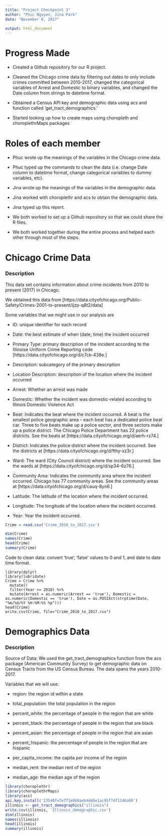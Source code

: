 ```yaml
---
title: "Project Checkpoint 3"
author: "Phuc Nguyen, Jina Park"
date: "November 8, 2017"

output: html_document
---
```


# Progress Made

- Created a Github repository for our R project.

- Cleaned the Chicago crime data by filtering out dates to only include crimes committed between 2010-2017, changed the categorical variables of Arrest and Domestic to binary variables, and changed the Date column from strings to datetime format.

- Obtained a Census API key and demographic data using acs and function called ‘get_tract_demographics.’

- Started looking up how to create maps using choropleth and choroplethrMaps packages


# Roles of each member

- Phuc wrote up the meanings of the variables in the Chicago crime data.

- Phuc typed up the commands to clean the data (i.e. change Date column to datetime format, change categorical variables to dummy variables, etc).

- Jina wrote up the meanings of the variables in the demographic data.

- Jina worked with choroplethr and acs to obtain the demographic data.

- Jina typed up this report.

- We both worked to set up a Github repository so that we could share the R files.

- We both worked together during the entire process and helped each other through most of the steps.


# Chicago Crime Data

### Description

This data set contains information about crime incidents from 2010 to present (2017) in Chicago.

We obtained this data from [https://data.cityofchicago.org/Public-Safety/Crimes-2001-to-present/ijzp-q8t2/data]

Some variables that we might use in our analysis are

- ID: unique identifier for each record

- Date: the best estimate of when (date, time) the incident occurred

- Primary Type: primary description of the incident according to the Illinoise Uniform Crime Reporting code [https://data.cityofchicago.org/d/c7ck-438e.]

- Description: subcategory of the primary description

- Location Description: description of the location where the incident occurred

- Arrest: Whether an arrest was made

- Domestic: Whether the incident was domestic-related according to Illinois Domestic Violence Act

- Beat: Indicates the beat where the incident occurred. A beat is the smallest police geographic area – each beat has a dedicated police beat car. Three to five beats make up a police sector, and three sectors make up a police district. The Chicago Police Department has 22 police districts. See the beats at [https://data.cityofchicago.org/d/aerh-rz74.]

- District: Indicates the police district where the incident occurred. See the districts at [https://data.cityofchicago.org/d/fthy-xz3r.]

- Ward: The ward (City Council district) where the incident occurred. See the wards at [https://data.cityofchicago.org/d/sp34-6z76.]

- Community Area: Indicates the community area where the incident occurred. Chicago has 77 community areas. See the community areas at [https://data.cityofchicago.org/d/cauq-8yn6.]

- Latitude: The latitude of the location where the incident occurred.

- Longitude: The longitude of the location where the incident occurred.

- Year: Year the incident occurred.


```r
Crime = read.csv('Crime_2010_to_2017.csv')
```

```r
dim(Crime)
names(Crime)
head(Crime)
summary(Crime)
```


Code to clean data: convert 'true', 'false' values to 0 and 1, and date to date time format.

```
library(dplyr)
library(lubridate)
Crime = Crime %>% 
  mutate()
  filter(Year >= 2010) %>% 
  mutate(Arrest = as.numeric(Arrest == 'true'), Domestic = as.numeric(Domestic == 'true'), Date = as.POSIXct(strptime(Date, "%m/%d/%Y %H:%M:%S %p")))
head(Crime)
write.csv(Crime, file="Crime_2010_to_2017.csv")
```

# Demographics Data

### Description

Source of Data: We used the get_tract_demographics function from the acs package (American Community Survey) to get demographic data on Census Tracts from the US Census Bureau. The data spans the years 2010-2017.

Variables that we will use:

- region: the region id within a state

- total_population: the total population in the region

- percent_white: the percentage of people in the region that are white

- percent_black: the percentage of people in the region that are black

- percent_asian: the percentage of people in the region that are asian

- percent_hispanic: the percentage of people in the region that are hispanic

- per_capita_income: the capita per income of the region

- median_rent: the median rent of the region

- median_age: the median age of the region


```r
library(choroplethr)
library(choroplethrMaps)
library(acs)
api.key.install('23548fe7e771e8b0aeb4dd6e1ac95f7df1146a00')
illinois <- get_tract_demographics("illinois")
write.csv(illinois, 'Illinois_demographic.csv')
dim(illinois)
names(illinois)
head(illinois)
summary(illinois)
```

